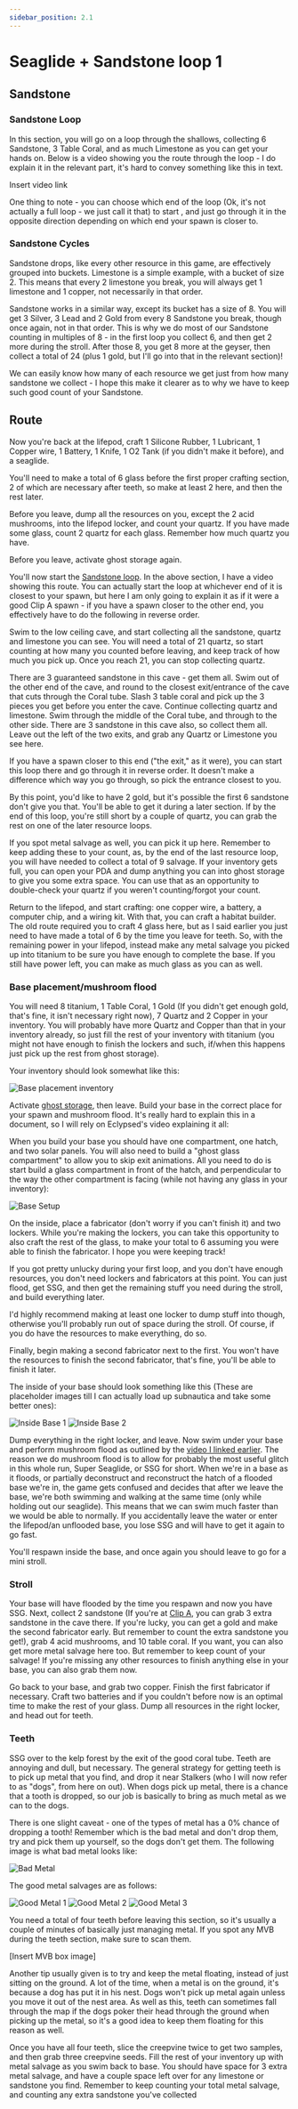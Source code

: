 ```yaml
---
sidebar_position: 2.1
---
```


# Seaglide + Sandstone loop 1

## Sandstone

### Sandstone Loop

In this section, you will go on a loop through the shallows, collecting 6 Sandstone, 3 Table Coral, and as much Limestone as you can get your hands on. Below is a video showing you the route through the loop - I do explain it in the relevant part, it's hard to convey something like this in text.

Insert video link

One thing to note - you can choose which end of the loop (Ok, it's not actually a full loop - we just call it that) to start , and just go through it in the opposite direction depending on which end your spawn is closer to.

### Sandstone Cycles

Sandstone drops, like every other resource in this game, are effectively grouped into buckets. Limestone is a simple example, with a bucket of size 2. This means that every 2 limestone you break, you will always get 1 limestone and 1 copper, not necessarily in that order.

Sandstone works in a similar way, except its bucket has a size of 8. You will get 3 Silver, 3 Lead and 2 Gold from every 8 Sandstone you break, though once again, not in that order. This is why we do most of our Sandstone counting in multiples of 8 - in the first loop you collect 6, and then get 2 more during the stroll. After those 8, you get 8 more at the geyser, then collect a total of 24 (plus 1 gold, but I'll go into that in the relevant section)!

We can easily know how many of each resource we get just from how many sandstone we collect - I hope this make it clearer as to why we have to keep such good count of your Sandstone.

## Route

Now you're back at the lifepod, craft 1 Silicone Rubber, 1 Lubricant, 1 Copper wire, 1 Battery, 1 Knife, 1 O2 Tank (if you didn't make it before), and a seaglide.

You'll need to make a total of 6 glass before the first proper crafting section, 2 of which are necessary after teeth, so make at least 2 here, and then the rest later.

Before you leave, dump all the resources on you, except the 2 acid mushrooms, into the lifepod locker, and count your quartz. If you have made some glass, count 2 quartz for each glass. Remember how much quartz you have.

Before you leave, activate ghost storage again.

You'll now start the [Sandstone loop](#sandstone-loop). In the above section, I have a video showing this route. You can actually start the loop at whichever end of it is closest to your spawn, but here I am only going to explain it as if it were a good Clip A spawn - if you have a spawn closer to the other end, you effectively have to do the following in reverse order.

Swim to the low ceiling cave, and start collecting all the sandstone, quartz and limestone you can see. You will need a total of 21 quartz, so start counting at how many you counted before leaving, and keep track of how much you pick up. Once you reach 21, you can stop collecting quartz.

There are 3 guaranteed sandstone in this cave - get them all. Swim out of the other end of the cave, and round to the closest exit/entrance of the cave that cuts through the Coral tube. Slash 3 table coral and pick up the 3 pieces you get before you enter the cave. Continue collecting quartz and limestone. Swim through the middle of the Coral tube, and through to the other side. There are 3 sandstone in this cave also, so collect them all. Leave out the left of the two exits, and grab any Quartz or Limestone you see here.

If you have a spawn closer to this end ("the exit," as it were), you can start this loop there and go through it in reverse order. It doesn't make a difference which way you go through, so pick the entrance closest to you.

By this point, you'd like to have 2 gold, but it's possible the first 6 sandstone don't give you that. You'll be able to get it during a later section. If by the end of this loop, you're still short by a couple of quartz, you can grab the rest on one of the later resource loops.

If you spot metal salvage as well, you can pick it up here. Remember to keep adding these to your count, as, by the end of the last resource loop, you will have needed to collect a total of 9 salvage. If your inventory gets full, you can open your PDA and dump anything you can into ghost storage to give you some extra space. You can use that as an opportunity to double-check your quartz if you weren't counting/forgot your count.

Return to the lifepod, and start crafting: one copper wire, a battery, a computer chip, and a wiring kit. With that, you can craft a habitat builder. The old route required you to craft 4 glass here, but as I said earlier you just need to have made a total of 6 by the time you leave for teeth. So, with the remaining power in your lifepod, instead make any metal salvage you picked up into titanium to be sure you have enough to complete the base. If you still have power left, you can make as much glass as you can as well.

### Base placement/mushroom flood

You will need 8 titanium, 1 Table Coral, 1 Gold (If you didn't get enough gold, that's fine, it isn't necessary right now), 7 Quartz and 2 Copper in your inventory. You will probably have more Quartz and Copper than that in your inventory already, so just fill the rest of your inventory with titanium (you might not have enough to finish the lockers and such, if/when this happens just pick up the rest from ghost storage).

Your inventory should look somewhat like this:

![Base placement inventory](./media/base-placement-inventory.png)

Activate [ghost storage](./spawn-scanner#ghost-storage), then leave. Build your base in the correct place for your spawn and
mushroom flood. It's really hard to explain this in a document, so I will rely on Eclypsed's video
explaining it all:

<YouTubeVideo videoId="SYv79xjzH4w" />

When you build your base you should have one compartment, one hatch, and two solar panels. You will also need to build a "ghost glass compartment" to allow you to skip exit animations. All you need to do is start build a glass compartment in front of the hatch, and perpendicular to the way the other compartment is facing (while not having any glass in your inventory):

![Base Setup](./media/clip-a-base.jpg)

On the inside, place a fabricator (don't worry if you can't finish it) and two lockers. While you're making the lockers, you can take this opportunity to also craft the rest of the glass, to make your total to 6 assuming you were able to finish the fabricator. I hope you were keeping track!

If you got pretty unlucky during your first loop, and you don't have enough resources, you don't need lockers and fabricators at this point. You can just flood, get SSG, and then get the remaining stuff you need during the stroll, and build everything later.

I'd highly recommend making at least one locker to dump stuff into though, otherwise you'll probably run out of space during the stroll. Of course, if you do have the resources to make everything, do so.

Finally, begin making a second fabricator next to the first. You won't have the resources to finish the second fabricator, that's fine, you'll be able to finish it later.

The inside of your base should look something like this (These are placeholder images till I can actually load up subnautica and take some better ones):

![Inside Base 1](./media/inside-base-1.png)
![Inside Base 2](./media/inside-base-2.png)

Dump everything in the right locker, and leave. Now swim under your base and perform mushroom flood as outlined by the [video I linked earlier](https://www.youtube.com/watch?v=SYv79xjzH4w). The reason we do mushroom flood is to allow for probably the most useful glitch in this whole run, Super Seaglide, or SSG for short. When we're in a base as it floods, or partially deconstruct and reconstruct the hatch of a flooded base we're in, the game gets confused and decides that after we leave the base, we're both swimming and walking at the same time (only while holding out our seaglide). This means that we can swim much faster than we would be able to normally. If you accidentally leave the water or enter the lifepod/an unflooded base, you lose SSG and will have to get it again to go fast.

You'll respawn inside the base, and once again you should leave to go for a mini stroll.

### Stroll

Your base will have flooded by the time you respawn and now you have SSG. Next, collect 2 sandstone (If you're at [Clip A](./spawns#clip-a), you can grab 3 extra sandstone in the cave there. If you're lucky, you can get a gold and make the second fabricator early. But remember to count the extra sandstone you get!), grab 4 acid mushrooms, and 10 table coral. If you want, you can also get more metal salvage here too. But remember to keep count of your salvage! If you're missing any other resources to finish anything else in your base, you can also grab them now.

Go back to your base, and grab two copper. Finish the first fabricator if necessary. Craft two batteries and if you couldn't before now is an optimal time to make the rest of your glass. Dump all resources in the right locker, and head out for teeth.

### Teeth

SSG over to the kelp forest by the exit of the good coral tube. Teeth are annoying and dull, but necessary. The general strategy for getting teeth is to pick up metal that you find, and drop it near Stalkers (who I will now refer to as "dogs", from here on out). When dogs pick up metal, there is a chance that a tooth is dropped, so our job is basically to bring as much metal as we can to the dogs.

There is one slight caveat - one of the types of metal has a 0% chance of dropping a tooth! Remember which is the bad metal and don't drop them, try and pick them up yourself, so the dogs don't get them. The following image is what bad metal looks like:

![Bad Metal](./media/bad-metal-1.png)

The good metal salvages are as follows:

![Good Metal 1](./media/good-metal-1.png)
![Good Metal 2](./media/good-metal-2.png)
![Good Metal 3](./media/good-metal-3.png)

You need a total of four teeth before leaving this section, so it's usually a couple of minutes of basically just managing metal. If you spot any MVB during the teeth section, make sure to scan them.

[Insert MVB box image]

Another tip usually given is to try and keep the metal floating, instead of just sitting on the ground. A lot of the time, when a metal is on the ground, it's because a dog has put it in his nest. Dogs won't pick up metal again unless you move it out of the nest area. As well as this, teeth can sometimes fall through the map if the dogs poker their head through the ground when picking up the metal, so it's a good idea to keep them floating for this reason as well.

Once you have all four teeth, slice the creepvine twice to get two samples, and then grab three creepvine seeds. Fill the rest of your inventory up with metal salvage as you swim back to base. You should have space for 3 extra metal salvage, and have a couple space left over for any limestone or sandstone you find. Remember to keep counting your total metal salvage, and counting any extra sandstone you've collected
